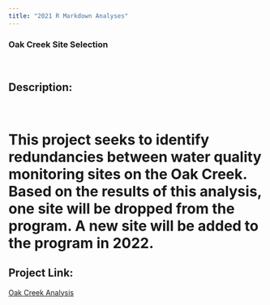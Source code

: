 ```yaml
---
title: "2021 R Markdown Analyses"
---
```


<h3> Oak Creek Site Selection </h3><br>
<h2> Description:</h2><br>
<h1> This project seeks to identify redundancies between water quality 
monitoring sites on the Oak Creek. Based on the results of this analysis, 
one site will be dropped from the program.  A new site will be added to 
the program in 2022.</h1>
<h2> Project Link: </h2> 
<a href="https://zac-driscoll.github.io/oc_analysis/index.html"> 
Oak Creek Analysis </a>
